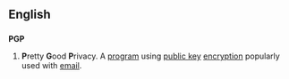 ==English==
==={{initialism}}===
'''PGP'''

# '''P'''retty '''G'''ood '''P'''rivacy.  A [[program]] using [[public key]] [[encryption]] popularly used with [[email]].
{{wikipedia}}